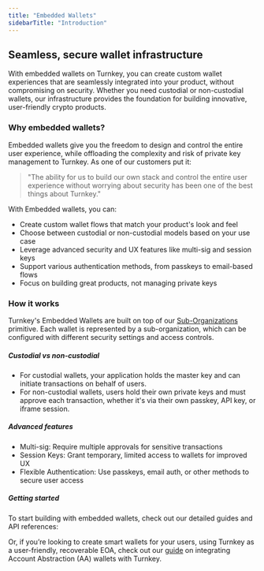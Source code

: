 ```yaml
---
title: "Embedded Wallets"
sidebarTitle: "Introduction"
---
```


## Seamless, secure wallet infrastructure

With embedded wallets on Turnkey, you can create custom wallet experiences that are seamlessly integrated into your product, without compromising on security. Whether you need custodial or non-custodial wallets, our infrastructure provides the foundation for building innovative, user-friendly crypto products.

### Why embedded wallets?

Embedded wallets give you the freedom to design and control the entire user experience, while offloading the complexity and risk of private key management to Turnkey. As one of our customers put it:

> "The ability for us to build our own stack and control the entire user experience without worrying about security has been one of the best things about Turnkey."

With Embedded wallets, you can:

* Create custom wallet flows that match your product's look and feel
* Choose between custodial or non-custodial models based on your use case
* Leverage advanced security and UX features like multi-sig and session keys
* Support various authentication methods, from passkeys to email-based flows
* Focus on building great products, not managing private keys

### How it works

Turnkey's Embedded Wallets are built on top of our [Sub-Organizations](/concepts/sub-organizations) primitive. Each wallet is represented by a sub-organization, which can be configured with different security settings and access controls.

##### Custodial vs non-custodial

* For custodial wallets, your application holds the master key and can initiate transactions on behalf of users.
* For non-custodial wallets, users hold their own private keys and must approve each transaction, whether it's via their own passkey, API key, or iframe session.

##### Advanced features

* Multi-sig: Require multiple approvals for sensitive transactions
* Session Keys: Grant temporary, limited access to wallets for improved UX
* Flexible Authentication: Use passkeys, email auth, or other methods to secure user access

##### Getting started

To start building with embedded wallets, check out our detailed guides and API references:

<CardGroup>
  <Card title="Sub-Organizations as Wallets" href="/embedded-wallets/sub-organizations-as-wallets" icon="puzzle-piece" iconType="solid" horizontal />
  <Card title="Sub-Organization Email Auth" href="/embedded-wallets/sub-organization-auth" icon="envelope" iconType="solid" horizontal />
  <Card title="Sub-Organization Recovery" href="/embedded-wallets/sub-organization-recovery" icon="key" iconType="solid" horizontal />
  <Card title="Turnkey API Reference" href="/api-reference/overview" icon="file-code" iconType="solid" horizontal />
</CardGroup>

Or, if you’re looking to create smart wallets for your users, using Turnkey as a user-friendly, recoverable EOA, check out our [guide](/reference/aa-wallets) on integrating Account Abstraction (AA) wallets with Turnkey.
